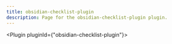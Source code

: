 ---
title: obsidian-checklist-plugin
description: Page for the obsidian-checklist-plugin plugin.
---


<Plugin pluginId={"obsidian-checklist-plugin"}></Plugin>